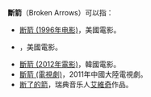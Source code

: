 '''斷箭'''（Broken Arrows）可以指：
*[[断箭_(1996年电影)|断箭 (1996年电影)]]，美國電影。
*{{link-en|断箭 (2007年电影)|Broken Arrows (film)}}，美國電影。
*[[斷箭_(2012年電影)|斷箭 (2012年電影)]]，韓國電影。
*[[斷箭_(電視劇)|斷箭 (電視劇)]]，2011年中國大陸電視劇。
*[[断了的箭|断了的箭]]，瑞典音乐人[[艾維奇|艾維奇]]作品。

{{disambig|cat=二字作品消歧義}}